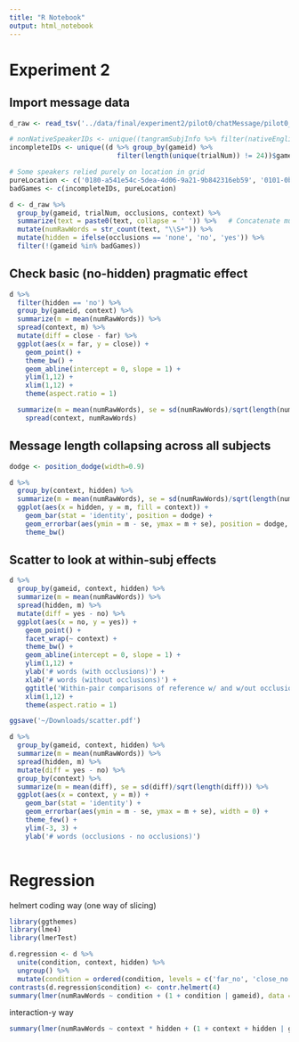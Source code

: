 ```yaml
---
title: "R Notebook"
output: html_notebook
---
```


# Experiment 2

## Import message data

```r
d_raw <- read_tsv('../data/final/experiment2/pilot0/chatMessage/pilot0_messages.csv')

# nonNativeSpeakerIDs <- unique((tangramSubjInfo %>% filter(nativeEnglish != "yes"))$gameid)
incompleteIDs <- unique((d %>% group_by(gameid) %>% 
                           filter(length(unique(trialNum)) != 24))$gameid)

# Some speakers relied purely on location in grid
pureLocation <- c('0180-a541e54c-5dea-4d06-9a21-9b842316eb59', '0101-0b659560-f05a-471a-89ac-60469e9c867f')
badGames <- c(incompleteIDs, pureLocation)

d <- d_raw %>%
  group_by(gameid, trialNum, occlusions, context) %>%
  summarize(text = paste0(text, collapse = ' ')) %>%   # Concatenate multiple utterance on same trial
  mutate(numRawWords = str_count(text, "\\S+")) %>%
  mutate(hidden = ifelse(occlusions == 'none', 'no', 'yes')) %>%
  filter(!(gameid %in% badGames))
```

## Check basic (no-hidden) pragmatic effect

```r
d %>%
  filter(hidden == 'no') %>%
  group_by(gameid, context) %>%
  summarize(m = mean(numRawWords)) %>%
  spread(context, m) %>%
  mutate(diff = close - far) %>%
  ggplot(aes(x = far, y = close)) +
    geom_point() +
    theme_bw() +
    geom_abline(intercept = 0, slope = 1) +
    ylim(1,12) +
    xlim(1,12) +
    theme(aspect.ratio = 1)

  summarize(m = mean(numRawWords), se = sd(numRawWords)/sqrt(length(numRawWords))) %>%
    spread(context, numRawWords)

```

## Message length collapsing across all subjects

```r
dodge <- position_dodge(width=0.9)

d %>%
  group_by(context, hidden) %>%
  summarize(m = mean(numRawWords), se = sd(numRawWords)/sqrt(length(numRawWords))) %>%
  ggplot(aes(x = hidden, y = m, fill = context)) +
    geom_bar(stat = 'identity', position = dodge) +
    geom_errorbar(aes(ymin = m - se, ymax = m + se), position = dodge, width = 0.1) +
    theme_bw()
```

## Scatter to look at within-subj effects

```r
d %>%
  group_by(gameid, context, hidden) %>%
  summarize(m = mean(numRawWords)) %>%
  spread(hidden, m) %>%
  mutate(diff = yes - no) %>%
  ggplot(aes(x = no, y = yes)) +
    geom_point() +
    facet_wrap(~ context) +
    theme_bw() +
    geom_abline(intercept = 0, slope = 1) +
    ylim(1,12) +
    ylab('# words (with occlusions)') +
    xlab('# words (without occlusions)') +
    ggtitle('Within-pair comparisons of reference w/ and w/out occlusion') +
    xlim(1,12) +
    theme(aspect.ratio = 1)

ggsave('~/Downloads/scatter.pdf')
```

```r
d %>%
  group_by(gameid, context, hidden) %>%
  summarize(m = mean(numRawWords)) %>%
  spread(hidden, m) %>%
  mutate(diff = yes - no) %>%
  group_by(context) %>%
  summarize(m = mean(diff), se = sd(diff)/sqrt(length(diff))) %>%
  ggplot(aes(x = context, y = m)) +
    geom_bar(stat = 'identity') +
    geom_errorbar(aes(ymin = m - se, ymax = m + se), width = 0) +
    theme_few() +
    ylim(-3, 3) +
    ylab('# words (occlusions - no occlusions)')
  
```

# Regression

helmert coding way (one way of slicing)

```r
library(ggthemes)
library(lme4)
library(lmerTest)

d.regression <- d %>% 
  unite(condition, context, hidden) %>%
  ungroup() %>%
  mutate(condition = ordered(condition, levels = c('far_no', 'close_no', 'far_yes', 'close_yes')))
contrasts(d.regression$condition) <- contr.helmert(4)
summary(lmer(numRawWords ~ condition + (1 + condition | gameid), data = d.regression))
```

interaction-y way

```r
summary(lmer(numRawWords ~ context * hidden + (1 + context + hidden | gameid), data = d))
```